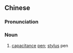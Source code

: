 {{also|电容笔}}
==Chinese==
{{zh-forms|s=电容笔|type=21}}

===Pronunciation===
{{zh-pron
|m=diànróngbǐ
|c=din6 jung4 bat1
|cat=n
}}

===Noun===
{{zh-noun}}

# [[capacitance]] [[pen]]; [[stylus]] pen